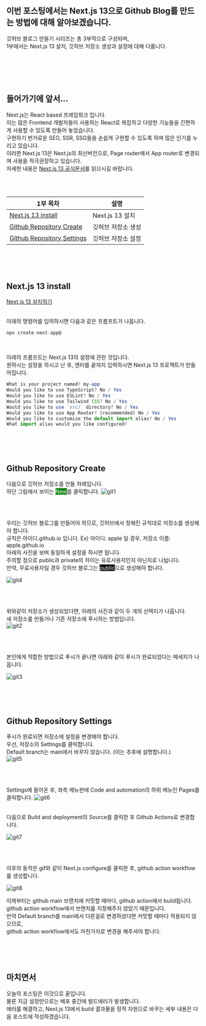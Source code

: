 ## 이번 포스팅에서는 Next.js 13으로 Github Blog를 만드는 방법에 대해 알아보겠습니다.

깃허브 블로그 만들기 시리즈는 총 3부작으로 구성되며,<br>
1부에서는 Next.js 13 설치, 깃허브 저장소 생성과 설정에 대해 다룹니다.<br><br>

<br>
<br>
<br>

## 들어가기에 앞서...

Next.js는 React based 프레임워크 입니다.<br>
이는 많은 Frontend 개발자들이 사용하는 React로 복잡하고 다양한 기능들을 간편하게 사용할 수 있도록 만들어 놓았습니다.<br>
구현하기 번거로운 SEO, SSR, SSG들을 손쉽게 구현할 수 있도록 하며 많은 인기를 누리고 있습니다.<br>
이러한 Next.js 13은 Next.js의 최신버전으로, Page router에서 App router로 변경되며 사용을 적극권장하고 있습니다.<br>
자세한 내용은 [Next.js 13 공식문서](https://nextjs.org/docs)를 읽으시길 바랍니다.

<br>
<br>

|1부 목차|설명|
|---|---|
|[Next.js 13 install](#nextjs-13-install)|Next.js 13 설치|
|[Github Repository Create](#github-repository-create)|깃허브 저장소 생성|
|[Github Repository Settings](#github-repository-settings)|깃허브 저장소 설정|

<br>
<br>
<br>

## Next.js 13 install

[Next.js 13 설치하기](https://nextjs.org/docs/getting-started/installation)<br>
<br>

아래의 명령어를 입력하시면 다음과 같은 프롬프트가 나옵니다.
```jsx showLineNumbers
npx create-next-app@
```
<br>

아래의 프롬프트는 Next.js 13의 설정에 관한 것입니다. <br>
원하시는 설정을 하시고 난 후, 엔터를 끝까지 입력하시면 Next.js 13 프로젝트가 만들어집니다.

```jsx showLineNumbers
What is your project named? my-app                                                             (원하는 프로젝트명)
Would you like to use TypeScript? No / Yes                                                    (필자는 타입스크립트 사용)
Would you like to use ESLint? No / Yes                                                           (필자는 ESLint 사용)
Would you like to use Tailwind CSS? No / Yes                                                 (필자는 Tailwind CSS 사용)
Would you like to use `src/` directory? No / Yes                                            (필자는 src 디렉토리 사용 사용)
Would you like to use App Router? (recommended) No / Yes                         (필자는 App router 사용)
Would you like to customize the default import alias? No / Yes            (필자는 tsconfig에서 추가)
What import alias would you like configured?                                         (필자는 tsconfig에서 추가)
```

<br>
<br>
<br>

## Github Repository Create



다음으로 깃허브 저장소를 만들 차례입니다.<br>
하단 그림에서 보이는 <span style="color:white; background-color:green;">New</span>를 클릭합니다.
![git1](https://github.com/wookiya1364/wookiya1364.github.io/assets/16011536/adc29a2b-e78e-4eec-bdcc-4803a156a02b)

<br>
<br>

우리는 깃허브 블로그를 만들어야 하므로, 깃허브에서 정해진 규칙대로 저장소를 생성해야 합니다.<br>
규칙은 아이디.github.io 입니다.  Ex) 아이디: apple 일 경우, 저장소 이름: apple.github.io<br>
아래의 사진을 보며 동일하게 설정을 하시면 됩니다.<br>
주의할 점으로 public과 private의 차이는 유료사용자인지 아닌지로 나뉩니다.<br>
만약, 무료사용자일 경우 깃허브 블로그는 <span style="color:white; background-color:black;">public</span>으로 생성해야 합니다.<br>

![git4](https://github.com/wookiya1364/wookiya1364.github.io/assets/16011536/996b4980-e0ee-4c50-9878-ad1329887053)

<br>
<br>

위와같이 저장소가 생성되었다면, 아래의 사진과 같이 두 개의 선택지가 나옵니다.<br>
새 저장소를 만들거나 기존 저장소에 푸시하는 방법입니다.<br>
![git2](https://github.com/wookiya1364/wookiya1364.github.io/assets/16011536/f4688f34-d7ba-4856-bd97-481b61ca0f3b)

<br>
<br>

본인에게 적합한 방법으로 푸시가 끝나면 아래와 같이 푸시가 완료되었다는 메세지가 나옵니다.

![git3](https://github.com/wookiya1364/wookiya1364.github.io/assets/16011536/dd5aeadb-93a0-42f1-afd7-19369776e71d)


<br>
<br>
<br>

## Github Repository Settings

푸시가 완료되면 저장소에 설정을 변경해야 합니다.<br>
우선, 저장소의 Settings를 클릭합니다.<br>
Default branch는 main에서 바꾸지 않습니다. (이는 추후에 설명합니다.)<br>
![git5](https://github.com/wookiya1364/wookiya1364.github.io/assets/16011536/6a31dedd-25b2-44f4-b871-fe43fbe14b42)

<br>
<br>

Settings에 들어온 후, 좌측 메뉴판에 Code and automation의 하위 메뉴인 Pages를 클릭합니다.
![git6](https://github.com/wookiya1364/wookiya1364.github.io/assets/16011536/eff6bf47-9f53-4ca3-b3e7-d7c4cccddd2f)
<br>
<br>

다음으로 Build and deployment의 Source를 클릭한 후 Github Actions로 변경합니다.<br>

![git7](https://github.com/wookiya1364/wookiya1364.github.io/assets/16011536/945717b7-8486-4b67-bfdd-67dc71bd4081)

<br>
<br>

이후의 동작은 gif와 같이 Next.js configure를 클릭한 후, github action workflow를 생성합니다.<br>

![git8](https://github.com/wookiya1364/wookiya1364.github.io/assets/16011536/06134194-41b8-48ec-b596-1da5acc8c99c)


이제부터는 github main 브랜치에 커밋할 때마다, github action에서 build됩니다.<br>
github action workflow에서 브랜치를 지정해주지 않았기 때문입니다.<br>
만약 Default branch를 main에서 다른걸로 변경하셨다면 커밋할 때마다 적용되지 않으므로,<br>
github action workflow에서도 마찬가지로 변경을 해주셔야 합니다.

<br>
<br>
<br>

## 마치면서

오늘의 포스팅은 이것으로 끝입니다.<br>
물론 지금 설정만으로는 배포 중간에 빌드에러가 발생합니다.<br>
에러를 해결하고, Next.js 13에서 build 결과물을 정적 자원으로 바꾸는 세부 내용은 다음 포스트에 작성하겠습니다.